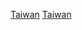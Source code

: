 {{EstcatCountryDecade|18|2|19|台灣|Taiwan}}

[[Category:1820年代亞洲建立|Taiwan]]
[[Category:1820年代中國建立|Taiwan]]